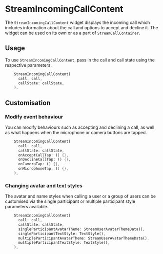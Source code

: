 # StreamIncomingCallContent

The `StreamIncomingCallContent` widget displays the incoming call which includes information about the call
and options to accept and decline it. The widget can be used on its own or as a part of `StreamCallContainer`.

## Usage

To use `StreamIncomingCallContent`, pass in the call and call state using the respective parameters.

```dart
    StreamIncomingCallContent(
      call: call,
      callState: callState,
    ),
```

## Customisation

### Modify event behaviour

You can modify behaviours such as accepting and declining a call, as well as what happens when the
microphone or camera buttons are tapped.

```dart
    StreamIncomingCallContent(
      call: call,
      callState: callState,
      onAcceptCallTap: () {},
      onDeclineCallTap: () {},
      onCameraTap: () {},
      onMicrophoneTap: () {},
    ),
```

### Changing avatar and text styles

The avatar and name styles when calling a user or a group of users can be customised via the single participant
or multiple participant style parameters available.

```dart
    StreamIncomingCallContent(
      call: call,
      callState: callState,
      singleParticipantAvatarTheme: StreamUserAvatarThemeData(),
      singleParticipantTextStyle: TextStyle(),
      multipleParticipantAvatarTheme: StreamUserAvatarThemeData(),
      multipleParticipantTextStyle: TextStyle(),
    ),
```

